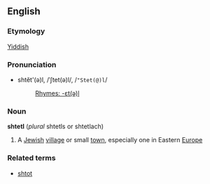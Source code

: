 ==English==
===Etymology===
[[Yiddish]]

===Pronunciation===
*shtĕt'(ə)l, /ˈʃtet(ə)l/, /<tt>"Stet(@)l</tt>/
*:[[Rhymes:English:-ɛt(ə)l|Rhymes: -ɛt(ə)l]]

===Noun===
{{wikipedia}}
'''shtetl''' (''plural'' shtetls or shtetlach)

#A [[Jewish]] [[village]] or small [[town]], especially one in Eastern [[Europe]]

===Related terms===
*[[shtot]]
